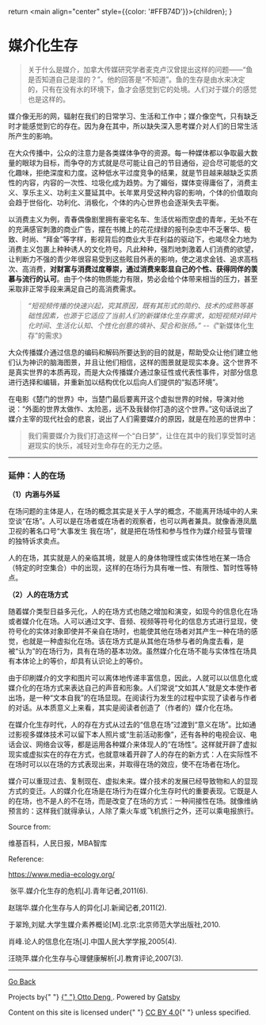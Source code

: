   return <main align="center" style={{color: '#FFB74D'}}>{children}</main>;
}

<title>媒介化生存</title>

# 媒介化生存

>    关于什么是媒介，加拿大传媒研究学者麦克卢汉曾提出这样的问题——“鱼是否知道自己是湿的？”。他的回答是“不知道”。鱼的生存是由水来决定的，只有在没有水的环境下，鱼才会感觉到它的处境。人们对于媒介的感觉也是这样的。

  媒介像无形的网，辐射在我们的日常学习、生活和工作中；媒介像空气，只有缺乏时才能感觉到它的存在。因为身在其中，所以缺失深入思考媒介对人们的日常生活所产生的影响。

  在大众传播中，公众的注意力是各类媒体争夺的资源。每一种媒体都以争取最大数量的眼球为目标，而争夺的方式就是尽可能让自己的节目通俗，迎合尽可能低的文化趣味，拒绝深度和力度。这种低水平过度竞争的结果，就是节目越来越缺乏实质性的内容，内容的一次性、垃圾化成为趋势。为了媚俗，媒体变得庸俗了，消费主义、享乐主义、功利主义蔓延其中。长年累月受这种内容的影响，个体的价值取向会趋于世俗化、功利化、消极化，个体的内心世界也会逐渐失去平衡。

  以消费主义为例，青春偶像剧里拥有豪宅名车、生活优裕而空虚的青年，无处不在的充满感官刺激的商业广告，摆在书摊上的花花绿绿的报刊杂志中不乏奢华、极致、时尚、“拜金”等字样，影视背后的商业大手在利益的驱动下，也竭尽全力地为消费主义包裹上种种诱人的文化符号。凡此种种，强烈地刺激着人们消费的欲望，让判断力不强的青少年很容易受到这些眩目外表的影响，使之渴求金钱、追求高档次、高消费，**对财富与消费过度尊崇，通过消费来彰显自己的个性、获得同伴的羡慕与流行的认可**。由于个体的物质能力有限，势必会给个体带来相当的压力，甚至采取非正常手段来满足自己的高消费需求。

>   *“短视频传播的快速兴起，究其原因，既有其形式的简约、技术的成熟等基础性因素，也源于它适应了当前人们的新媒体化生存需求，如短视频对碎片化时间、生活化认知、个性化创意的填补、契合和张扬。” --《*“新媒体化生存”的需求》

 大众传播媒介通过信息的编码和解码所要达到的目的就是，帮助受众让他们建立他们认为神识的脑海图景，并且让他们相信，这样的图景就是现实本身。这个世界不是真实世界的本质再现，而是大众传播媒介通过象征性或代表性事件，对部分信息进行选择和编辑，并重新加以结构优化以后向人们提供的“拟态环境”。

  在电影《楚门的世界》中，当楚门最后要离开这个虚拟世界的时候，导演对他说：“外面的世界太做作、太险恶，远不及我替你打造的这个世界。”这句话说出了媒介主宰的现代社会的悲哀，说出了人们需要媒介的原因，就是在险恶的世界中：

> 我们需要媒介为我们打造这样一个“白日梦”，让住在其中的我们享受暂时逃避现实的快乐，减轻对生命存在的无力之感。





------

### 延伸：人的在场 

 **（1）内涵与外延**

 在场问题的主体是人，在场的概念其实是关于人学的概念，不能离开场域中的人来空谈“在场”。人可以是在场者或在场者的观察者，也可以两者兼具。就像香港凤凰卫视的著名口号“大事发生 我在场”，就是把在场性和参与性作为媒介经营与管理的独特诉求卖点。

 人的在场，其实就是人的亲临其境，就是人的身体物理性或实体性地在某一场合（特定的时空集合）中的出现，这样的在场行为具有唯一性、有限性、暂时性等特点。

 **（2）人的在场方式**

 随着媒介类型日益多元化，人的在场方式也随之增加和演变，如现今的信息化在场或者媒介化在场。人可以通过文字、音频、视频等符号化的信息方式进行显现，使符号化的实体对象即使并不亲自在场时，也能使其他在场者对其产生一种在场的感觉，也就是一种虚拟化在场。该在场方式是从其他在场参与者的角度去看，是被“认为”的在场行为，具有在场的基本功效。虽然媒介化在场不能与实体性在场具有本体论上的等价，却具有认识论上的等价。

 由于印刷媒介的文字和图片可以离体地传递丰富信息，因此，人就可以以信息化或媒介化的在场方式来表达自己的声音和形象。人们常说“文如其人”就是文本使作者出场，是一种“文本自我”的在场显现。在阅读行为发生的过程中实现了读者与作者的对话。从本质意义上来看，其实是阅读者创造了（作者的）媒介化在场。

 在媒介化生存时代，人的存在方式从过去的“信息在场”过渡到“意义在场”。比如通过影视多媒体技术可以留下本人照片或“生前活动影像”，还有各种的电视会议、电话会议、网络会议等，都是运用各种媒介来体现人的“在场性”。这样就开辟了虚拟现实或虚拟实在的存在方式，也就意味着开辟了人的存在的新方式：人在实际性不在场时可以以在场的方式表现出来，并取得在场的效应，使不在场者在场化。

 媒介可以重现过去、复制现在、虚拟未来。媒介技术的发展已经导致物和人的显现方式的变迁。人的媒介化在场是在场行为在媒介化生存时代的重要表现。它既是人的在场，也不是人的不在场，而是改变了在场的方式：一种间接性在场。就像维纳预言的：这样我们就得承认，人除了乘火车或飞机旅行之外，还可以乘电报旅行。



Source from:

维基百科，人民日报，MBA智库

Reference:

 https://www.media-ecology.org/

​    张平.媒介化生存的危机[J].青年记者,2011(6).

 赵瑞华.媒介化生存与人的异化[J].新闻记者,2011(2).

 于翠玲,刘斌.大学生媒介素养概论[M].北京:北京师范大学出版社,2010.

 肖峰.论人的信息化在场[J].中国人民大学学报,2005(4).

 汪晓萍.媒介化生存与心理健康解析[J].教育评论,2007(3).

------
<a 
  align="center"
  color="#F2ABBD"
  width="100%"
  textAlign="center"
  paddingBottom="0.5rem"
  paddingTop="0.5rem">

[Go Back](../)

  <p>
          Projects by{" "}
          <a href="https://github.com/ottoqwq">
            {" "}
            <hi>Otto Deng</hi>
          </a>
          . Powered by <a href="https://www.gatsbyjs.com/">Gatsby</a>
        </p>
        <p>
          Content on this site is licensed under{" "}
          <a href="https://creativecommons.org/licenses/by/4.0/">CC BY 4.0</a>{" "}
          unless specified.
        </p>
        </a>
